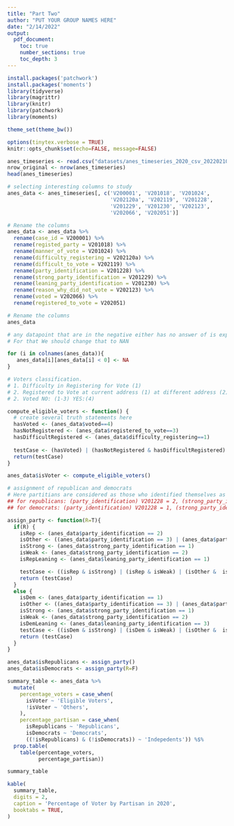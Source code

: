 ```yaml
---
title: "Part Two"
author: "PUT YOUR GROUP NAMES HERE"
date: "2/14/2022"
output:
  pdf_document:
    toc: true
    number_sections: true
    toc_depth: 3
---
```


\newpage
\setcounter{page}{1}

```r
install.packages('patchwork')
install.packages('moments')
library(tidyverse) 
library(magrittr)
library(knitr)
library(patchwork)
library(moments)

theme_set(theme_bw())

options(tinytex.verbose = TRUE)
knitr::opts_chunk$set(echo=FALSE, message=FALSE)

```

```r
anes_timeseries <- read.csv("datasets/anes_timeseries_2020_csv_20220210.csv")
nrow_original <- nrow(anes_timeseries)
head(anes_timeseries)
```


```r
# selecting interesting columns to study
anes_data <- anes_timeseries[, c('V200001', 'V201018', 'V201024', 
                                 'V202120a', 'V202119', 'V201228', 
                                 'V201229', 'V201230', 'V202123', 
                                 'V202066', 'V202051')]

# Rename the columns
anes_data <- anes_data %>%
  rename(case_id = V200001) %>%
  rename(registed_party = V201018) %>%
  rename(manner_of_vote = V201024) %>%
  rename(difficulty_registering = V202120a) %>%
  rename(difficult_to_vote = V202119) %>%
  rename(party_identification = V201228) %>%
  rename(strong_party_identification = V201229) %>%
  rename(leaning_party_identification = V201230) %>%
  rename(reason_why_did_not_vote = V202123) %>%
  rename(voted = V202066) %>%
  rename(registered_to_vote = V202051)

# Rename the columns
anes_data
```
```r
# any datapoint that are in the negative either has no answer of is experiencing technical difficulties. 
# For that We should change that to NAN

for (i in colnames(anes_data)){
   anes_data[i][anes_data[i] < 0] <- NA
}

```

```r
# Voters classification. 
# 1. Difficulty in Registering for Vote (1)
# 2. Registered to Vote at current address (1) at different address (2) not registered (3)
# 2. Voted NO: (1-3) YES:(4)

compute_eligible_voters <- function() {
  # create several truth statements here
  hasVoted <- (anes_data$voted==4)
  hasNotRegistered <- (anes_data$registered_to_vote==3)
  hasDifficultRegistered <- (anes_data$difficulty_registering==1)
  
  testCase <- (hasVoted) | (hasNotRegistered & hasDifficultRegistered)
  return(testCase)
}

anes_data$isVoter <- compute_eligible_voters()
```



```r
# assignment of republican and democrats
# Here partitians are considered as those who identified themselves as strong, weak and leaning toward that party
## for republicans: (party_identification) V201228 = 2, (strong_party_identification) V201229 = 1,2 (leaning) V201230 = 1
## for democrats: (party_identification) V201228 = 1, (strong_party_identification)V201229 = 1,2 (leaning)  V201230 = 3

assign_party <- function(R=T){
  if(R) {
    isRep <- (anes_data$party_identification == 2)
    isOther <- ((anes_data$party_identification == 3) | (anes_data$party_identification == 5))
    isStrong <- (anes_data$strong_party_identification == 1)
    isWeak <- (anes_data$strong_party_identification == 2)
    isRepLeaning <- (anes_data$leaning_party_identification == 1)

    testCase <- ((isRep & isStrong) | (isRep & isWeak) | (isOther &  isRepLeaning))
    return (testCase)
  }
  else {
    isDem <- (anes_data$party_identification == 1)
    isOther <- ((anes_data$party_identification == 3) | (anes_data$party_identification == 5))
    isStrong <- (anes_data$strong_party_identification == 1)
    isWeak <- (anes_data$strong_party_identification == 2)
    isDemLeaning <- (anes_data$leaning_party_identification == 3)
    testCase <- ((isDem & isStrong) | (isDem & isWeak) | (isOther &  isDemLeaning))
    return (testCase)
  }
}

anes_data$isRepublicans <- assign_party()
anes_data$isDemocrats <- assign_party(R=F)

```

```r
summary_table <- anes_data %>% 
  mutate(
    percentage_voters = case_when(
      isVoter ~ 'Eligible Voters',
      !isVoter ~ 'Others',
    ),
    percentage_partisan = case_when(
      isRepublicans ~ 'Republicans',
      isDemocrats ~ 'Democrats', 
      ((!isRepublicans) & (!isDemocrats)) ~ 'Indepedents')) %$% 
  prop.table(
    table(percentage_voters,
          percentage_partisan))

summary_table
```


```r
kable(
  summary_table,
  digits = 2,
  caption = 'Percentage of Voter by Partisan in 2020', 
  booktabs = TRUE, 
)
```

